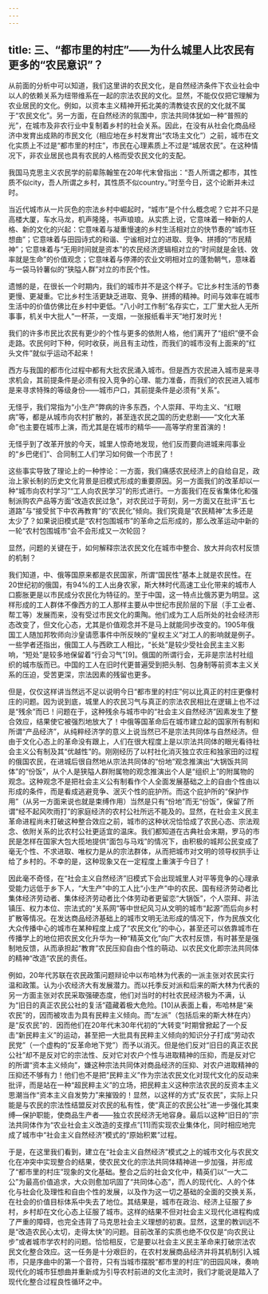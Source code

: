 ```yaml
---
---
---
```

title: 三、“都市里的村庄”——为什么城里人比农民有更多的“农民意识”？
---




从前面的分析中可以知道，我们这里讲的农民文化，是自然经济条件下农业社会中以人的依赖关系为纽带维系在一起的宗法农民的文化。显然，不能仅仅把它理解为农业居民的文化。例如，以资本主义精神开拓北美的清教徒农民的文化就不属于“农民文化”。另一方面，在自然经济的氛围中，宗法共同体犹如一种“普照的光”，在城市及非农行业中复制着乡村的社会关系。因此，在没有从社会化商品经济中发育出成熟的市民文化（相应地在乡村发育出“农场主文化”）之前，城市在文化实质上不过是“都市里的村庄”，市民在心理素质上不过是“城居农民”。在这种情况下，非农业居民也具有农民的人格而受农民文化的支配。

我国马克思主义农民学的前辈陈翰笙在20年代末曾指出：“吾人所谓之都市，其性质不似city，吾人所谓之乡村，其性质不似country。”时至今日，这个论断并未过时。

当近代城市从一片灰色的宗法乡村中崛起时，“城市”是个什么概念呢？它并不只是高楼大厦，车水马龙，机声隆隆，书声琅琅。从实质上说，它意味着一种新的人格、新的文化的兴起：它意味着与凝重慢速的乡村生活相对立的快节奏的“城市狂想曲”；它意味着与田园诗式的和谐、宁谧相对立的进取、竞争、拼搏的“市民精神”；它意味着与“无用时间就是资本”的农民经济逻辑相对立的“时间就是金钱、效率就是生命”的价值观念；它意味着与停滞的农业文明相对立的蓬勃朝气，意味着与一袋马铃薯似的“狭隘人群”对立的市民个性。

遗憾的是，在很长一个时期内，我们的城市并不是这个样子。它比乡村生活的节奏更慢、更凝重。它比乡村生活更缺乏进取、竞争、拼搏的精神。时间与效率在城市生活中的价值仿佛比在乡村中更低。“八小时工作制”名存实亡，工厂里大批人无所事事，机关中大批人“一杯茶，一支烟，一张报纸看半天”地打发时光！

我们的许多市民比农民有更少的个性与更多的依附人格，他们离开了“组织”便不会走路。农民何时下种，何时收获，尚且有主动性，而我们的城市没有上面来的“红头文件”就似乎运动不起来！

西方与我国的都市化过程中都有大批农民涌入城市。但是西方农民进入城市是来寻求机会，其前提条件是必须有投入竞争的心理、能力准备，而我们的农民进入城市是来寻求特殊的等级身份——城市户口，其前提条件是必须有“关系”。

无怪乎，我们常指为“小生产”弊病的许多东西，个人崇拜、平均主义、“红眼病”等，都是从城市向农村扩散的，甚至连农民之国的历史悲剧——“文化大革命”也主要在城市上演，而尤其是在城市的精华——高等学府里首演的！

无怪乎到了改革开放的今天，城里人惊奇地发现，他们反而要向进城来闯事业的“乡巴佬们”、合同制工人们学习如何做一个市民了！

这些事实导致了理论上的一种悖论：一方面，我们痛感农民经济上的自给自足，政治上家长制的历史文化背景是旧模式形成的重要原因。另一方面我们的改革却以一种“城市向农村学习”“工人向农民学习”的形式进行。一方面我们在反省集体化和强制派购农产品等方面“改造农民过急”，对农民过于苛刻，另一方面又在批评“五七道路”与“接受贫下中农再教育”的“农民化”倾向。我们究竟是“农民精神”太多还是太少了？如果说旧模式是“农村包围城市”的革命之后形成的，那么改革运动中新的一轮“农村包围城市”会不会形成又一次轮回？

显然，问题的关键在于，如何解释宗法农民文化在城市中整合、放大并向农村反馈的机制？

我们知道，中、俄等国原来都是农民国家，所谓“国民性”基本上就是农民性。在20世纪初的俄国，有94%的工人出身农家，斯大林时代高速工业化带来的城市人口膨胀更是以市民成分农民化为特征的。至于中国，这一特点比俄苏更为明显。这样形成的工人群体不像西方的工人那样主要从中世纪市民阶层的下层（手工业者、帮工等）发展而来，没有受过市民文化的熏陶。他们成为工人后所处的社会经济形态改变了，但文化心态，尤其是价值观念并不是马上就能同步改变的。1905年俄国工人随加邦牧师向沙皇请愿事件中所反映的“皇权主义”对工人的影响就是例子。一些学者还指出，俄国工人与西欧工人相比，“长处”是较少受社会民主主义影响，“短处”是较多地保留着“行会习气”[9]。俄国的所谓行会，无非是宗法村社组织的城市版而已。中国的工人在旧时代更普遍受到把头制、包身制等前资本主义关系的压迫，受苦更深，宗法因素的残留也更多。

但是，仅仅这样讲当然远不足以说明今日“都市里的村庄”何以比真正的村庄更像村庄的问题。因为说到底，城里人的农民习气与真正的宗法农民相比在逻辑上也不过是“残余”而已！问题在于，这种残余与城市中的“社会主义自然经济”因素发生了整合效应，结果使它被强烈地放大了！中俄等国革命后在城市建立起的国家所有制和所谓“产品经济”，从纯粹经济学的意义上说当然已不是宗法共同体与自然经济。但由于文化心态上的革命没有跟上，人们在很大程度上是以宗法共同体的眼光看待社会主义公有制及其“优越性”的。刚刚经历了以村社化消灭独立农庄和独家田的过程的俄国农民，在进城后很自然地从宗法共同体的“份地”观念推演出“大锅饭共同体”的“份饭”，从个人是狭隘人群附属物的观念推演出个人是“组织上”的附属物的观念。这种观念不是把社会主义公有制看作个人全面发展基础之上的自由个性由以形成的条件，而是看成逃避竞争、泯灭个性的庇护所。而这个庇护所的“保护作用”（从另一方面来说也就是束缚作用）当然是只有“份地”而无“份饭”，保留了所谓“经不起风吹雨打”的家庭经济的农村公社所远不能及的。显然，在社会主义民主革命进程尚未打破这种整合效应之前，城市的这种状况恰恰成了农民心态、宗法观念、依附关系的比农村公社更适宜的温床。我们都知道在古典社会末期，罗马的市民是怎样在国家大包大揽地提供“面包与马戏”的情况下，由积极的城邦公民变成了毫无个性、不求进取、唯权力是从的宗法群体，从而把城市对文明的领导权拱手让给了乡村的。不幸的是，这种现象又在一定程度上重演于今日了！

因此毫不奇怪，在“社会主义自然经济”旧模式下会出现城里人对平等竞争的心理承受能力远低于乡下人，“大生产”中的工人比“小生产”中的农民、国有经济劳动者比集体经济劳动者、集体经济劳动者比个体劳动者更留恋“大锅饭”，个人崇拜、非法镇压、权力本位、宗法式的“关系网”等中世纪风习从文明的城市“起源”而后向乡村扩散等情况。在发达商品经济基础上的城市文明无法形成的情况下，作为民族文化大众传播中心的城市在某种程度上成了“农民文化”的中心，甚至还可以依靠城市在传播学上的地位把农民文化升华为一种“精英文化”向广大农村反馈，有时甚至是强制地反馈，从而承担起“教育”农民压抑自由个性的萌动、以农民文化即宗法共同体的精神“改造”农民的责任。

例如，20年代苏联在农民政策问题辩论中以布哈林为代表的一派主张对农民实行温和政策。认为小农经济大有发展潜力。而以托季反对派和后来的斯大林为代表的另一方面主张对农民采取强硬态度，他们对当时的村社农民经济极为不满，认为“旧日的真正农民公社的复活”蕴藏着极大危险。[10]从表面上看，布哈林是“亲农民”的，因而被攻击为具有民粹主义倾向。而“左派”（包括后来的斯大林在内）是“反农民”的．因而他们在20年代末30年代初的“大转变”时期曾掀起了一个反击“新民粹主义”的运动，甚至把一大批具有民粹主义倾向的知识分子打成“劳动农民党”（一个虚构的“反革命地下党”）而予以消灭。但是他们反对“旧日的真正农民公社”却不是反对它的宗法性、反对它对农户个性与进取精神的压抑，而是反对它的所谓“资本主义倾向”，嫌这种宗法共同体对商品经济的压抑、对农户进取精神的压抑还不够有力！他们也不是把“民粹主义”作为宗法农民文化对现代文化的反动来批评，而是站在一种“超民粹主义”的立场，把民粹主义这种宗法农民的反资本主义思潮当作“资本主义自发势力”来摧毁的！显然，以这样的方式“反农民”，实际上只能是与农民的宗法性结盟反对农民的私有性，使“真正的农民公社”进一步强化其束缚—保护职能，使商品生产者——独立农民经济无地容身。最后以这种“旧日的”宗法共同体作为“农业社会主义改造的支撑点”[11]而实现农业集体化，同时相应地完成了城市中“社会主义自然经济”模式的“原始积累”过程。

于是，在这里我们看到，建立在“社会主义自然经济”模式之上的城市文化与农民文化在冲突中实现整合的结果，使农民文化的宗法共同体精神进一步加强，并形成了“都市里的村庄”现象的文化基础。整合之后的社会文化中，精英们以“一大二公”为最高价值追求，大众则愈加巩固了“共同体心态”，而人的现代化、人的个体化与社会化及理性和自由个性的发展，以及作为这一切之基础的全面的交换关系，在社会的价值目标体系中失去了地位。其结果是，城市在政治、经济上征服了乡村，乡村却在文化心态上征服了城市。这样的结果不但对社会主义现代化进程构成了严重的障碍，也完全违背了马克思社会主义理想的初衷。显然，这里的教训远不是“改造农民心太切，走得太快”的问题。目前改革的实质也绝不仅仅是“向农民让步”或者城市学农村的问题。恰恰相反，它是要以社会主义民主革命来打破宗法农民文化整合效应。这一任务是十分艰巨的，在农村发展商品经济并将其机制引入城市，只是序曲中的第一个音符，只有当城市摆脱“都市里的村庄”的田园风味，奏响现代化的城市狂想曲并重新成为引导农村前进的文化主流时，我们才能说是踏入了现代化整合过程良性循环之中。